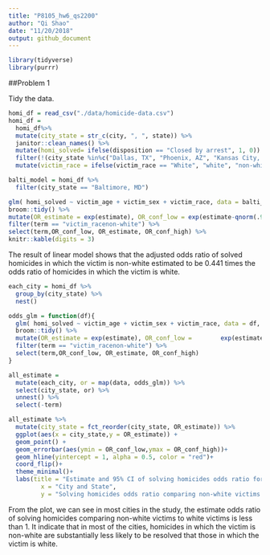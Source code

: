 ```yaml
---
title: "P8105_hw6_qs2200"
author: "Qi Shao"
date: "11/20/2018"
output: github_document
---
```


```r
library(tidyverse)
library(purrr)
```

##Problem 1

Tidy the data.
```r
homi_df = read_csv("./data/homicide-data.csv") 
homi_df = 
  homi_df%>%
  mutate(city_state = str_c(city, ", ", state)) %>%
  janitor::clean_names() %>%
  mutate(homi_solved= ifelse(disposition == "Closed by arrest", 1, 0)) %>%
  filter(!(city_state %in%c("Dallas, TX", "Phoenix, AZ", "Kansas City, MO", "Tulsa, AL"))) %>%
  mutate(victim_race = ifelse(victim_race == "White", "white", "non-white"), victim_age = as.integer(victim_age), victim_race = fct_relevel(victim_race, "white", "non-white")) 
```

```r
balti_model = homi_df %>%
  filter(city_state == "Baltimore, MD")

glm( homi_solved ~ victim_age + victim_sex + victim_race, data = balti_model, family = binomial()) %>%
broom::tidy() %>%
mutate(OR_estimate = exp(estimate), OR_conf_low = exp(estimate-qnorm(.975)*std.error), OR_conf_high = exp(estimate+qnorm(.975)*std.error)) %>%
filter(term == "victim_racenon-white") %>%
select(term,OR_conf_low, OR_estimate, OR_conf_high) %>% 
knitr::kable(digits = 3)
```

The result of linear model shows that the adjusted odds ratio of solved homicides in which the victim is non-white estimated to be 0.441 times the odds ratio of homicides in which the victim is white.

```r

each_city = homi_df %>%
  group_by(city_state) %>%
  nest()

odds_glm = function(df){
  glm( homi_solved ~ victim_age + victim_sex + victim_race, data = df, family =     binomial())  %>%
  broom::tidy() %>%
  mutate(OR_estimate = exp(estimate), OR_conf_low =        exp(estimate-qnorm(.975)*std.error), OR_conf_high = exp(estimate+qnorm(.975)*std.error)) %>%
  filter(term == "victim_racenon-white") %>%
  select(term,OR_conf_low, OR_estimate, OR_conf_high)
}

all_estimate = 
  mutate(each_city, or = map(data, odds_glm)) %>%
  select(city_state, or) %>%
  unnest() %>%
  select(-term)

all_estimate %>%
  mutate(city_state = fct_reorder(city_state, OR_estimate)) %>%
  ggplot(aes(x = city_state,y = OR_estimate)) + 
  geom_point() +
  geom_errorbar(aes(ymin = OR_conf_low,ymax = OR_conf_high))+
  geom_hline(yintercept = 1, alpha = 0.5, color = "red")+
  coord_flip()+
  theme_minimal()+
  labs(title = "Estimate and 95% CI of solving homicides odds ratio for each city", 
         x = "City and State", 
         y = "Solving homicides odds ratio comparing non-white victims to white victims") 
```

From the plot, we can see in most cities in the study, the estimate odds ratio of solving homicides comparing non-white victims to white victims is less than 1. It indicate that in most of the cities, homicides in which the victim is non-white are substantially less likely to be resolved that those in which the victim is white. 